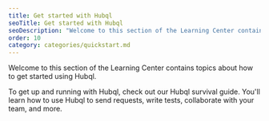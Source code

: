 ```yaml
---
title: Get started with Hubql
seoTitle: Get started with Hubql
seoDescription: "Welcome to this section of the Learning Center contains topics about how to get started using Hubql.\n\nTo get up and running with Hubql, check out our \_Hubql survival guide. You'll learn how to use Hubql to send requests, write tests, collaborate with your team, and more."
order: 10
category: categories/quickstart.md
---
```


Welcome to this section of the Learning Center contains topics about how to get started using Hubql.

To get up and running with Hubql, check out our Hubql survival guide. You'll learn how to use Hubql to send requests, write tests, collaborate with your team, and more.
